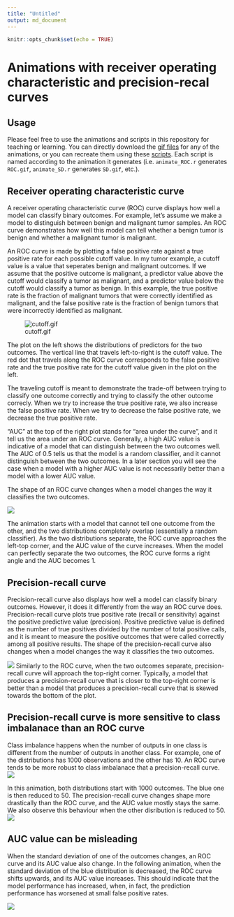 ```yaml
---
title: "Untitled"
output: md_document
---
```


```r
knitr::opts_chunk$set(echo = TRUE)
```

# Animations with receiver operating characteristic and precision-recal curves 

## Usage
Please feel free to use the animations and scripts in this repository for teaching or learning. You can directly download the [gif files](animations) for any of the animations, or you can recreate them using these [scripts](R). Each script is named according to the animation it generates (i.e. `animate_ROC.r` generates `ROC.gif`, `animate_SD.r` generates `SD.gif`, etc.).

## Receiver operating characteristic curve

A receiver operating characteristic curve (ROC) curve displays how well a model can classify binary outcomes. For example, let's assume we make a model to distinguish between benign and malignant tumor samples. An ROC curve demonstrates how well this model can tell whether a benign tumor is benign and whether a malignant tumor is malignant. 

An ROC curve is made by plotting a false positive rate against a true positive rate for each possible cutoff value. In my tumor example, a cutoff value is a value that seperates benign and malignant outcomes. If we assume that the positive outcome is malignant, a predictor value above the cutoff would classify a tumor as malignant, and a predictor value below the cutoff would classify a tumor as benign. In this example, the true positive rate is the fraction of malignant tumors that were correctly identified as malignant, and the false positive rate is the fraction of benign tumors that were incorrectly identified as malignant.

![cutoff.gif](animations/cutoff.gif)

The plot on the left shows the distributions of predictors for the two outcomes. The vertical line that travels left-to-right is the cutoff value. The red dot that travels along the ROC curve corresponds to the false positive rate and the true positive rate for the cutoff value given in the plot on the left. 

The traveling cutoff is meant to demonstrate the trade-off between trying to classify one outcome correctly and trying to classify the other outcome correcly. When we try to increase the true positive rate, we also increase the false positive rate. When we try to decrease the false positive rate, we decrease the true positive rate. 

"AUC" at the top of the right plot stands for "area under the curve", and it tell us the area under an ROC curve. Generally, a high AUC value is indicative of a model that can distinguish between the two outcomes well. The AUC of 0.5 tells us that the model is a random classifier, and it cannot distinguish between the two outcomes. In a later section you will see the case when a model with a higher AUC value is not necessarily better than a model with a lower AUC value.

The shape of an ROC curve changes when a model changes the way it classifies the two outcomes.

![](animations/ROC.gif)

The animation starts with a model that cannot tell one outcome from the other, and the two distributions completely overlap (essentially a random classifier). As the two distributions separate, the ROC curve approaches the left-top corner, and the AUC value of the curve increases. When the model can perfectly separate the two outcomes, the ROC curve forms a right angle and the AUC becomes 1. 

## Precision-recall curve

Precision-recall curve also displays how well a model can classify binary outcomes. However, it does it differently from the way an ROC curve does. Precision-recall curve plots true positive rate (recall or sensitivity) against the positive predictive value (precision). Positive predictive value is defined as the number of true positives divided by the number of total positive calls, and it is meant to measure the positive outcomes that were called correctly among all positive results. The shape of the precision-recall curve also changes when a model changes the way it classifies the two outcomes. 

![](animations/PR.gif)
Similarly to the ROC curve, when the two outcomes separate, precision-recall curve will approach the top-right corner. Typically, a model that produces a precision-recall curve that is closer to the top-right corner is better than a model that produces a precision-recall curve that is skewed towards the bottom of the plot.

## Precision-recall curve is more sensitive to class imbalanace than an ROC curve

Class imbalance happens when the number of outputs in one class is different from the number of outputs in another class. For example, one of the distributions has 1000 observations and the other has 10. An ROC curve tends to be more robust to class imbalanace that a precision-recall curve. 
![](animations/imbalance.gif)

In this animation, both distributions start with 1000 outcomes. The blue one is then reduced to 50. The precision-recall curve changes shape more drastically than the ROC curve, and the AUC value mostly stays the same. We also observe this behaviour when the other disribution is reduced to 50.
![](animations/imbalance2.gif)

## AUC value can be misleading 

When the standard deviation of one of the outcomes changes, an ROC curve and its AUC value also change. In the following animation, when the standard deviation of the blue distribution is decreased, the ROC curve shifts upwards, and its AUC value increases. This should indicate that the model performance has increased, when, in fact, the prediction performance has worsened at small false positive rates. 

![](animations/SD.gif)